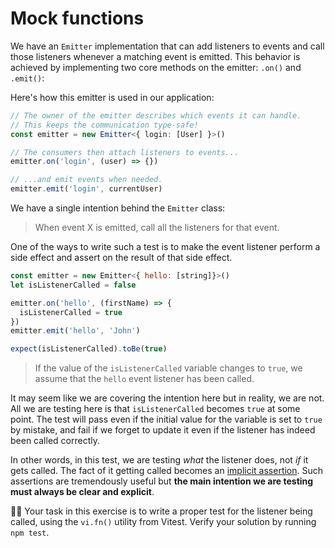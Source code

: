 # Mock functions

<EpicVideo url="https://www.epicweb.dev/workshops/mocking-techniques-in-vitest/functions/mock-functions" />

We have an `Emitter` implementation that can add listeners to events and call those listeners whenever a matching event is emitted. This behavior is achieved by implementing two core methods on the emitter: `.on()` and `.emit()`:

<CodeFile file="emitter.ts" range="7-22" nocopy />

<CodeFile file="emitter.ts" range="24-44" nocopy />

Here's how this emitter is used in our application:

```ts
// The owner of the emitter describes which events it can handle.
// This keeps the communication type-safe!
const emitter = new Emitter<{ login: [User] }>()

// The consumers then attach listeners to events...
emitter.on('login', (user) => {})

// ...and emit events when needed.
emitter.emit('login', currentUser)
```

We have a single intention behind the `Emitter` class:

> When event X is emitted, call all the listeners for that event.

One of the ways to write such a test is to make the event listener perform a side effect and assert on the result of that side effect.

```js highlight=2,5
const emitter = new Emitter<{ hello: [string]}>()
let isListenerCalled = false

emitter.on('hello', (firstName) => {
  isListenerCalled = true
})
emitter.emit('hello', 'John')

expect(isListenerCalled).toBe(true)
```

> If the value of the `isListenerCalled` variable changes to `true`, we assume that the `hello` event listener has been called.

It may seem like we are covering the intention here but in reality, we are not. All we are testing here is that `isListenerCalled` becomes `true` at some point. The test will pass even if the initial value for the variable is set to `true` by mistake, and fail if we forget to update it even if the listener has indeed been called correctly.

In other words, in this test, we are testing _what_ the listener does, not _if_ it gets called. The fact of it getting called becomes an [implicit assertion](https://www.epicweb.dev/implicit-assertions). Such assertions are tremendously useful but **the main intention we are testing must always be clear and explicit**.

👨‍💼 Your task in this exercise is to write a proper test for the listener being called, using the `vi.fn()` utility from Vitest. Verify your solution by running `npm test`.
